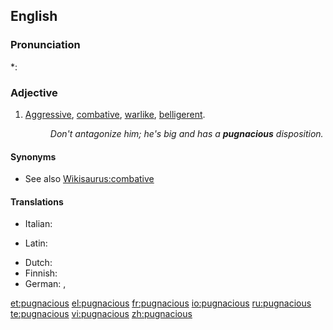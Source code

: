 ==English==

===Pronunciation===
*: {{rhymes|eɪʃəs}}

===Adjective===
{{en-adj}}

# [[aggressive|Aggressive]], [[combative]], [[warlike]], [[belligerent]].
#: ''Don't antagonize him; he's big and has a '''pugnacious''' disposition.''

====Synonyms====
* See also [[Wikisaurus:combative]]

====Translations====
{{trans-top|aggressive, belligerent}}
* Italian: {{t+|it|pugnace}}
{{trans-mid}}
* Latin: {{t+|la|pugnax}}
{{trans-bottom}}

{{checktrans-top}}
* Dutch: {{t+|nl|strijdlustig}}
* Finnish: {{t+|fi|taistelunhaluinen}}
* German: {{t+|de|kampflustig}}, {{t+|de|streitsüchtig}}
{{trans-bottom}}

[[et:pugnacious]]
[[el:pugnacious]]
[[fr:pugnacious]]
[[io:pugnacious]]
[[ru:pugnacious]]
[[te:pugnacious]]
[[vi:pugnacious]]
[[zh:pugnacious]]